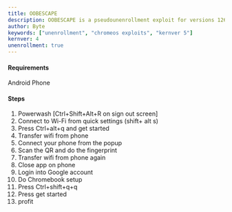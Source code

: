 ```yaml
---
title: OOBESCAPE
description: OOBESCAPE is a pseudounenrollment exploit for versions 126-127
author: Byte
keywords: ["unenrollment", "chromeos exploits", "kernver 5"]
kernver: 4
unenrollment: true
---
```



<PageHeader title={frontmatter.title} description={frontmatter.description} author={frontmatter.author} link={frontmatter.link} kernver={frontmatter.kernver} nolower={frontmatter.nolower}/>

#### Requirements
Android Phone

#### Steps
1. Powerwash [Ctrl+Shift+Alt+R on sign out screen]
2. Connect to Wi-Fi from quick settings (shift+ alt s)
3. Press Ctrl+alt+q and get started
4. Transfer wifi from phone
5. Connect your phone from the popup
6. Scan the QR and do the fingerprint
7. Transfer wifi from phone again
8. Close app on phone
9. Login into Google account
10. Do Chromebook setup
11. Press Ctrl+shift+q+q
12. Press get started
13. profit